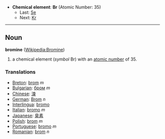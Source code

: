 *'''Chemical element''': '''Br''' (Atomic Number: 35)
**Last: [[Selenium|Se]]
**Next: [[Krypton|Kr]]
----
== Noun ==
'''bromine''' ([[en:Bromine|Wikipedia:Bromine]])

# a chemical element (''symbol'' Br) with an [[atomic number]] of 35.

===Translations===
*[[Breton]]: [[brom]] ''m''
*[[Bulgarian]]: [[бром]] ''m''
*[[Chinese]]: [[溴]]
*[[German]]: [[Brom]] ''n''
*[[Interlingua]]: [[bromo]]
*[[Italian]]: [[bromo]] ''m''
*[[Japanese]]: [[臭素]]
*[[Polish]]: [[brom]] ''m''
*[[Portuguese]]: [[bromo]] ''m''
*[[Romanian]]: [[brom]] ''n''